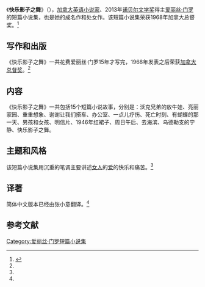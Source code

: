 《'''快乐影子之舞'''》（{{lang-en|'''Dance of the Happy Shades'''}}），[[加拿大|加拿大]][[英语文学|英语小说家]]、2013年[[诺贝尔文学奖|诺贝尔文学奖]]得主[[爱丽丝·门罗|爱丽丝·门罗]]的短篇小说集，也是她的成名作和处女作。该短篇小说集荣获1968年加拿大总督奖。<ref name="panda">{{cite book |author=爱丽丝·门罗 |title=《快乐影子之舞》|url=https://archive.org/details/kuaileyingzizhiw0000munr |date=2013-11-01 |publisher=译林出版社 |location=北京市 |pages= |isbn=978-7-5447-4570-3}}</ref>

==写作和出版==
《快乐影子之舞》一共花费爱丽丝·门罗15年才写完，1968年发表之后荣获[[加拿大总督奖|加拿大总督奖]]。<ref name="panda"/>

==内容==
《快乐影子之舞》一共包括15个短篇小说故事，分别是：沃克兄弟的放牛娃、亮丽家园、重重想象、谢谢让我们搭车、办公室、一点儿疗伤、死亡时刻、有蝴蝶的那一天、男孩和女孩、明信片、1946年红裙子、周日午后、去海滨、乌德勒支的宁静、快乐影子之舞。

==主题和风格==
该短篇小说集用沉重的笔调主要讲述[[女人|女人]]的[[爱|爱]]的快乐和痛苦。<ref name="panda"/>

==译著==
简体中文版本已经由张小意翻译。<ref name="panda"/>

==参考文献==
{{reflist}}

{{爱丽丝·门罗作品}}

{{Authority control}}
{{DEFAULTSORT:Kuai快}}
[[Category:爱丽丝·门罗短篇小说集|Category:爱丽丝·门罗短篇小说集]]